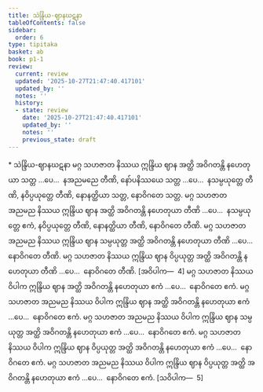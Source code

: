```yaml
---
title: သဲန္ဒြိယ-ဈာနဃဋနာ
tableOfContents: false
sidebar:
  order: 6
type: tipitaka
basket: ab
book: p1-1
review:
  current: review
  updated: '2025-10-27T21:47:40.417101'
  updated_by: ''
  notes: ''
  history:
  - state: review
    date: '2025-10-27T21:47:40.417101'
    updated_by: ''
    notes: ''
    previous_state: draft
---
```



<ReviewStatus review={frontmatter.review} showDetails={true} />

<HypothesisAnnotation frontmatter={frontmatter} />

<DynamicBreadcrumb />

<Paragraph type="center" book="p1-1">
* သဲန္ဒြိယ-ဈာနဃဋနာ
</Paragraph>

<Division number="479" book="p1-1" e="ch" v="36" p="174">

<Paragraph number="1611" book="p1-1">
မဂ္ဂ သဟဇာတ နိဿယ ဣန္ဒြိယ ဈာန အတ္ထိ အဝိဂတန္တိ နဟေတုယာ သတ္တ …ပေ…  နအညမညေ တီဏိ, နော်ပနိဿယေ သတ္တ …ပေ…  နသမ္ပယုတ္တေ တီဏိ, နဝိပ္ပယုတ္တေ တီဏိ, နောနတ္ထိယာ သတ္တ, နောဝိဂတေ သတ္တ.
</Paragraph>

<Paragraph number="1612" book="p1-1">
မဂ္ဂ သဟဇာတ အညမည နိဿယ ဣန္ဒြိယ ဈာန အတ္ထိ အဝိဂတန္တိ နဟေတုယာ တီဏိ …ပေ…  နသမ္ပယုတ္တေ ဧကံ, နဝိပ္ပယုတ္တေ တီဏိ, နောနတ္ထိယာ တီဏိ, နောဝိဂတေ တီဏိ.
</Paragraph>

<Paragraph number="1613" book="p1-1">
မဂ္ဂ သဟဇာတ အညမည နိဿယ ဣန္ဒြိယ ဈာန သမ္ပယုတ္တ အတ္ထိ အဝိဂတန္တိ နဟေတုယာ တီဏိ …ပေ…  နောဝိဂတေ တီဏိ.
</Paragraph>

<Paragraph number="1614" book="p1-1">
မဂ္ဂ သဟဇာတ နိဿယ ဣန္ဒြိယ ဈာန ဝိပ္ပယုတ္တ အတ္ထိ အဝိဂတန္တိ နဟေတုယာ တီဏိ …ပေ…  နောဝိဂတေ တီဏိ. [အဝိပါက—  4]
</Paragraph>

<Paragraph number="1615" book="p1-1">
မဂ္ဂ သဟဇာတ နိဿယ ဝိပါက ဣန္ဒြိယ ဈာန အတ္ထိ အဝိဂတန္တိ နဟေတုယာ ဧကံ …ပေ…  နောဝိဂတေ ဧကံ.
</Paragraph>

<Paragraph number="1616" book="p1-1">
မဂ္ဂ သဟဇာတ အညမည နိဿယ ဝိပါက ဣန္ဒြိယ ဈာန အတ္ထိ အဝိဂတန္တိ နဟေတုယာ ဧကံ …ပေ…  နောဝိဂတေ ဧကံ.
</Paragraph>

<Paragraph number="1617" book="p1-1">
မဂ္ဂ သဟဇာတ အညမည နိဿယ ဝိပါက ဣန္ဒြိယ ဈာန သမ္ပယုတ္တ အတ္ထိ အဝိဂတန္တိ နဟေတုယာ ဧကံ …ပေ…  နောဝိဂတေ ဧကံ.
</Paragraph>

<Paragraph number="1618" book="p1-1">
မဂ္ဂ သဟဇာတ နိဿယ ဝိပါက ဣန္ဒြိယ ဈာန ဝိပ္ပယုတ္တ အတ္ထိ အဝိဂတန္တိ နဟေတုယာ ဧကံ …ပေ…  နောဝိဂတေ ဧကံ.
</Paragraph>

<Paragraph number="1619" book="p1-1">
မဂ္ဂ သဟဇာတ အညမည နိဿယ ဝိပါက ဣန္ဒြိယ ဈာန ဝိပ္ပယုတ္တ အတ္ထိ အဝိဂတန္တိ နဟေတုယာ ဧကံ …ပေ…  နောဝိဂတေ ဧကံ. [သဝိပါက—  5]
</Paragraph>
</Division>